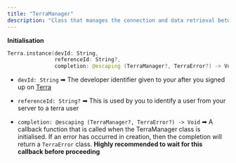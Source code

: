 ```yaml
---
title: "TerraManager"
description: "Class that manages the connection and data retrieval between your app, Terra, and Apple Health/Freestylelibre"
---
```

**Initialisation**

```swift swift
Terra.instance(devId: String, 
               referenceId: String?, 
               completion: @escaping (TerraManager?, TerraError?) -> Void)

```

*   `devId: String` ➡ The developer identifier given to your after you signed up on [Terra](https://dashboard.tryterra.co)
    
*   `referenceId: String?` ➡ This is used by you to identify a user from your server to a terra user
*   `completion: @escaping (TerraManager?, TerraError?) -> Void` ➡ A callback function that is called when the TerraManager class is initialised. If an error has occurred in creation, then the completion will return a `TerraError` class. **Highly recommended to wait for this callback before proceeding**



